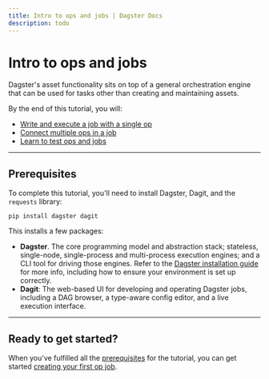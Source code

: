 ```yaml
---
title: Intro to ops and jobs | Dagster Docs
description: todo
---
```


# Intro to ops and jobs

Dagster's asset functionality sits on top of a general orchestration engine that can be used for tasks other than creating and maintaining assets.

By the end of this tutorial, you will:

- [Write and execute a job with a single op](/guides/dagster/intro-to-ops-jobs/single-op-job)
- [Connect multiple ops in a job](/guides/dagster/intro-to-ops-jobs/connecting-ops)
- [Learn to test ops and jobs](/guides/dagster/intro-to-ops-jobs/testable)

---

## Prerequisites

To complete this tutorial, you'll need to install Dagster, Dagit, and the `requests` library:

```shell
pip install dagster dagit
```

This installs a few packages:

- **Dagster**. The core programming model and abstraction stack; stateless, single-node, single-process and multi-process execution engines; and a CLI tool for driving those engines. Refer to the [Dagster installation guide](/getting-started/install) for more info, including how to ensure your environment is set up correctly.
- **Dagit**: The web-based UI for developing and operating Dagster jobs, including a DAG browser, a type-aware config editor, and a live execution interface.

---

## Ready to get started?

When you've fulfilled all the [prerequisites](#prerequisites) for the tutorial, you can get started [creating your first op job](/guides/dagster/intro-to-ops-jobs/single-op-job).
